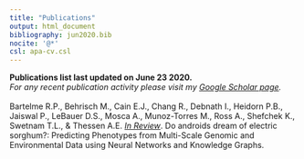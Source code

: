 ```yaml
---
title: "Publications"
output: html_document
bibliography: jun2020.bib
nocite: '@*'
csl: apa-cv.csl
---
```


<link rel="stylesheet" href="styles.css" type="text/css">


**Publications list last updated  on June 23 2020.**<br>
*For any recent publication activity please visit my [Google Scholar page](https://scholar.google.com/citations?user=zkKcdmcAAAAJ&hl=en).*<br><br>
Bartelme R.P., Behrisch M., Cain E.J., Chang R., Debnath I., Heidorn P.B., Jaiswal P., LeBauer D.S., Mosca A., Munoz-Torres M., Ross A., Shefchek K., Swetnam T.L., & Thessen A.E. [*In Review*](https://github.com/genophenoenvo/papers/blob/master/phenomics_perspective/Perspective.pdf). Do androids dream of electric sorghum?: Predicting Phenotypes from Multi-Scale Genomic and Environmental Data using Neural Networks and Knowledge Graphs. 